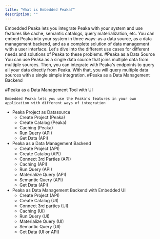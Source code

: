 ```yaml
---
title: "What is Embedded Peaka?"
description: ""
---
```


Embedded Peaka lets you integrate Peaka with your system and use features like cache, semantic catalogs, query materialization, etc.
You can embed Peaka into your system in three ways: as a data source, as a data management backend, and as a complete solution of data management with a user interface.
Let's dive into the different use cases for different needs and solutions of Peaka to these problems.
#Peaka as a Data Source
You can use Peaka as a single data source that joins multiple data from multiple sources. Then, you can integrate with Peaka's endpoints to query all your data directly from Peaka. With that, you will query multiple data sources with a single simple integration.
#Peaka as a Data Management Backend

#Peaka as a Data Management Tool with UI

    Embedded Peaka lets you use the Peaka's features in your own application with different ways of integration

- Peaka Project as Datasource
  - Create Project (Peaka)
  - Create Catalog (Peaka)
  - Caching (Peaka)
  - Run Query (API)
  - Get Data (API)
- Peaka as a Data Management Backend
  - Create Project (API)
  - Create Catalog (API)
  - Connect 3rd Parties (API)
  - Caching (API)
  - Run Query (API)
  - Materialize Query (API)
  - Semantic Query (API)
  - Get Data (API)
- Peaka as Data Management Backend with Embedded UI
  - Create Project (API)
  - Create Catalog (UI)
  - Connect 3rd parties (UI)
  - Caching (UI)
  - Run Query (UI)
  - Materialize Query (UI)
  - Semantic Query (UI)
  - Get Data (UI or API)
